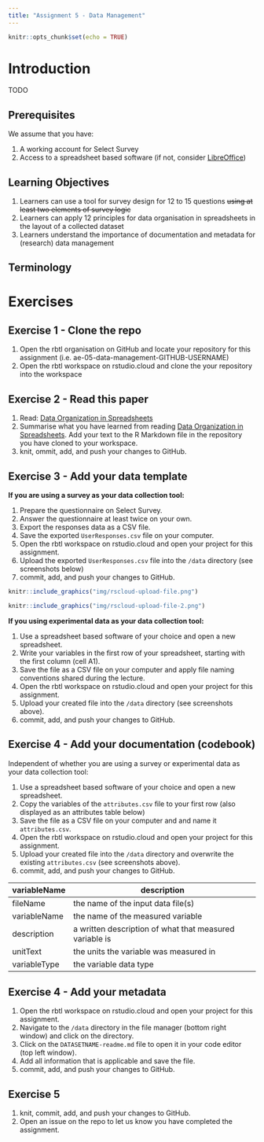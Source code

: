 ```yaml
---
title: "Assignment 5 - Data Management"
---
```


<script defer data-domain="rbtl-fs22.github.io/website" src="https://plausible.io/js/plausible.js"></script>

```r
knitr::opts_chunk$set(echo = TRUE)
```

# Introduction

TODO

## Prerequisites

We assume that you have:

1. A working account for Select Survey
2. Access to a spreadsheet based software (if not, consider [LibreOffice](https://www.libreoffice.org/))

## Learning Objectives

1. Learners can use a tool for survey design for 12 to 15 questions ~~using at least two elements of survey logic~~
2. Learners can apply 12 principles for data organisation in spreadsheets in the layout of a collected dataset
3. Learners understand the importance of documentation and metadata for (research) data management

## Terminology {#terminology}

# Exercises

## Exercise 1 - Clone the repo

1. Open the rbtl organisation on GitHub and locate your repository for this assignment (i.e. ae-05-data-management-GITHUB-USERNAME)
2. Open the rbtl workspace on rstudio.cloud and clone the your repository into the workspace

## Exercise 2 - Read this paper

1. Read: [Data Organization in Spreadsheets](https://www.tandfonline.com/doi/full/10.1080/00031305.2017.1375989)
2. Summarise what you have learned from reading [Data Organization in Spreadsheets](https://www.tandfonline.com/doi/full/10.1080/00031305.2017.1375989). Add your text to the R Markdown file in the repository you have cloned to your workspace.
3. knit, ommit, add, and push your changes to GitHub.

<!-- You can write free text or use bullet points --> 

## Exercise 3 - Add your data template

**If you are using a survey as your data collection tool:**

1. Prepare the questionnaire on Select Survey.
2. Answer the questionnaire at least twice on your own.
3. Export the responses data as a CSV file.
4. Save the exported `UserResponses.csv` file on your computer.
5. Open the rbtl workspace on rstudio.cloud and open your project for this assignment.
6. Upload the exported `UserResponses.csv` file into the `/data` directory (see screenshots below) 
7. commit, add, and push your changes to GitHub.

```r
knitr::include_graphics("img/rscloud-upload-file.png")
```

```r
knitr::include_graphics("img/rscloud-upload-file-2.png")
```

**If you using experimental data as your data collection tool:**

1. Use a spreadsheet based software of your choice and open a new spreadsheet.
2. Write your variables in the first row of your spreadsheet, starting with the first column (cell A1).
3. Save the file as a CSV file on your computer and apply file naming conventions shared during the lecture.
4. Open the rbtl workspace on rstudio.cloud and open your project for this assignment.
5. Upload your created file into the `/data` directory (see screenshots above).
6. commit, add, and push your changes to GitHub.

## Exercise 4 - Add your documentation (codebook)

Independent of whether you are using a survey or experimental data as your data collection tool:

1. Use a spreadsheet based software of your choice and open a new spreadsheet.
2. Copy the variables of the `attributes.csv` file to your first row (also displayed as an attributes table below)
3. Save the file as a CSV file on your computer and and name it `attributes.csv`.
4. Open the rbtl workspace on rstudio.cloud and open your project for this assignment.
5. Upload your created file into the `/data` directory and overwrite the existing `attributes.csv` (see screenshots above).
6. commit, add, and push your changes to GitHub.

| variableName | description                                             |
|--------------|---------------------------------------------------------|
| fileName     | the name of the input data file(s)                      |
| variableName | the name of the measured variable                       |
| description  | a written description of what that measured variable is |
| unitText     | the units the variable was measured in                  |
| variableType | the variable data type                                  |

## Exercise 4 - Add your metadata 

1. Open the rbtl workspace on rstudio.cloud and open your project for this assignment.
2. Navigate to the `/data` directory in the file manager (bottom right window) and click on the directory.
3. Click on the `DATASETNAME-readme.md` file to open it in your code editor (top left window).
4. Add all information that is applicable and save the file.
5. commit, add, and push your changes to GitHub.

## Exercise 5

1. knit, commit, add, and push your changes to GitHub.
2. Open an issue on the repo to let us know you have completed the assignment.

